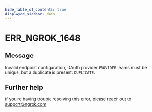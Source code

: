 ```yaml
---
hide_table_of_contents: true
displayed_sidebar: docs
---
```



# ERR_NGROK_1648

## Message

Invalid endpoint configuration, OAuth provider `PROVIDER` teams must be unique, but a duplicate is present: `DUPLICATE`.

<ErrorDetails error="err_ngrok_1648" />

## Further help

If you're having trouble resolving this error, please reach out to [support@ngrok.com](mailto:support@ngrok.com?subject=Help%20with%20ERR_NGROK_1648)
